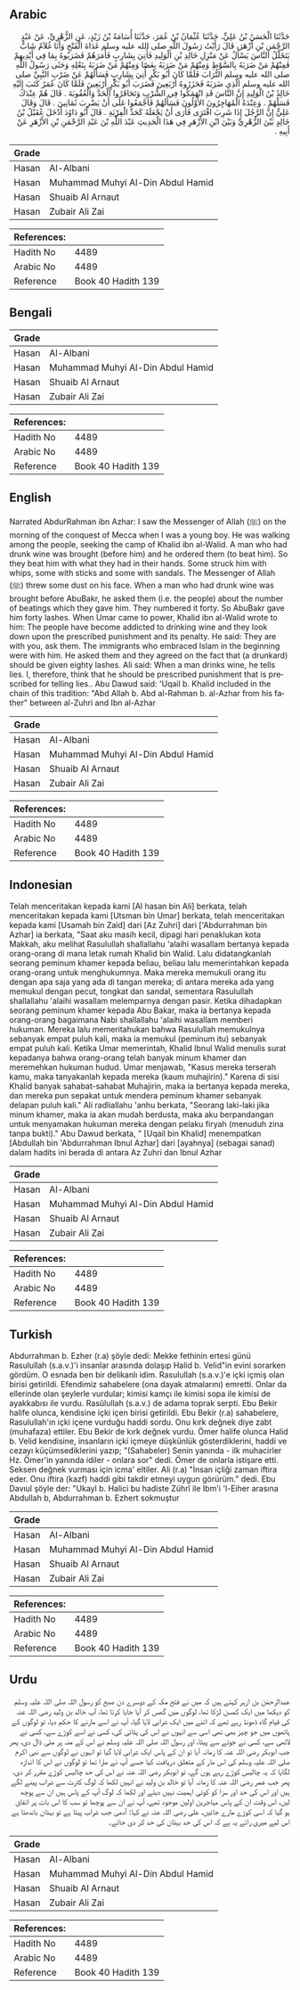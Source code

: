 ## Arabic


<div dir="rtl" lang="ar" style={{fontSize:'larger',backgroundColor:'#f8f9fa',padding:20}}>
حَدَّثَنَا الْحَسَنُ بْنُ عَلِيٍّ، حَدَّثَنَا عُثْمَانُ بْنُ عُمَرَ، حَدَّثَنَا أُسَامَةُ بْنُ زَيْدٍ، عَنِ الزُّهْرِيِّ، عَنْ عَبْدِ الرَّحْمَنِ بْنِ أَزْهَرَ، قَالَ رَأَيْتُ رَسُولَ اللَّهِ صلى الله عليه وسلم غَدَاةَ الْفَتْحِ وَأَنَا غُلاَمٌ شَابٌّ يَتَخَلَّلُ النَّاسَ يَسْأَلُ عَنْ مَنْزِلِ خَالِدِ بْنِ الْوَلِيدِ فَأُتِيَ بِشَارِبٍ فَأَمَرَهُمْ فَضَرَبُوهُ بِمَا فِي أَيْدِيهِمْ فَمِنْهُمْ مَنْ ضَرَبَهُ بِالسَّوْطِ وَمِنْهُمْ مَنْ ضَرَبَهُ بِعَصًا وَمِنْهُمْ مَنْ ضَرَبَهُ بِنَعْلِهِ وَحَثَى رَسُولُ اللَّهِ صلى الله عليه وسلم التُّرَابَ فَلَمَّا كَانَ أَبُو بَكْرٍ أُتِيَ بِشَارِبٍ فَسَأَلَهُمْ عَنْ ضَرْبِ النَّبِيِّ صلى الله عليه وسلم الَّذِي ضَرَبَهُ فَحَزَرُوهُ أَرْبَعِينَ فَضَرَبَ أَبُو بَكْرٍ أَرْبَعِينَ فَلَمَّا كَانَ عُمَرُ كَتَبَ إِلَيْهِ خَالِدُ بْنُ الْوَلِيدِ إِنَّ النَّاسَ قَدِ انْهَمَكُوا فِي الشُّرْبِ وَتَحَاقَرُوا الْحَدَّ وَالْعُقُوبَةَ ‏.‏ قَالَ هُمْ عِنْدَكَ فَسَلْهُمْ ‏.‏ وَعِنْدَهُ الْمُهَاجِرُونَ الأَوَّلُونَ فَسَأَلَهُمْ فَأَجْمَعُوا عَلَى أَنْ يَضْرِبَ ثَمَانِينَ ‏.‏ قَالَ وَقَالَ عَلِيٌّ إِنَّ الرَّجُلَ إِذَا شَرِبَ افْتَرَى فَأَرَى أَنْ يَجْعَلَهُ كَحَدِّ الْفِرْيَةِ ‏.‏ قَالَ أَبُو دَاوُدَ أَدْخَلَ عُقَيْلُ بْنُ خَالِدٍ بَيْنَ الزُّهْرِيِّ وَبَيْنَ ابْنِ الأَزْهَرِ فِي هَذَا الْحَدِيثِ عَبْدَ اللَّهِ بْنَ عَبْدِ الرَّحْمَنِ بْنِ الأَزْهَرِ عَنْ أَبِيهِ ‏.‏
</div>
<div style={{backgroundColor:'#f8f9fa',padding:20, marginBottom: 10}}><table> <thead> <tr> <th>Grade</th> <th></th> </tr> </thead> <tbody> <tr><td>Hasan</td><td>Al-Albani</td></tr><tr><td>Hasan</td><td>Muhammad Muhyi Al-Din Abdul Hamid</td></tr><tr><td>Hasan</td><td>Shuaib Al Arnaut</td></tr><tr><td>Hasan</td><td>Zubair Ali Zai</td></tr></tbody></table><table> <thead> <tr> <th>References:</th> <th></th> </tr> </thead> <tbody><tr><td>Hadith No</td><td>4489</td></tr><tr><td>Arabic No</td><td>4489</td></tr><tr><td>Reference</td><td>Book 40 Hadith 139</td></tr></tbody></table></div>

## Bengali


<div dir="ltr" lang="bn" style={{fontSize:'larger',backgroundColor:'#f8f9fa',padding:20}}>

</div>
<div style={{backgroundColor:'#f8f9fa',padding:20, marginBottom: 10}}><table> <thead> <tr> <th>Grade</th> <th></th> </tr> </thead> <tbody> <tr><td>Hasan</td><td>Al-Albani</td></tr><tr><td>Hasan</td><td>Muhammad Muhyi Al-Din Abdul Hamid</td></tr><tr><td>Hasan</td><td>Shuaib Al Arnaut</td></tr><tr><td>Hasan</td><td>Zubair Ali Zai</td></tr></tbody></table><table> <thead> <tr> <th>References:</th> <th></th> </tr> </thead> <tbody><tr><td>Hadith No</td><td>4489</td></tr><tr><td>Arabic No</td><td>4489</td></tr><tr><td>Reference</td><td>Book 40 Hadith 139</td></tr></tbody></table></div>

## English


<div dir="ltr" lang="en" style={{fontSize:'larger',backgroundColor:'#f8f9fa',padding:20}}>
Narrated AbdurRahman ibn Azhar: I saw the Messenger of Allah (ﷺ) on the morning of the conquest of Mecca when I was a young boy. He was walking among the people, seeking the camp of Khalid ibn al-Walid. A man who had drunk wine was brought (before him) and he ordered them (to beat him). So they beat him with what they had in their hands. Some struck him with whips, some with sticks and some with sandals. The Messenger of Allah (ﷺ) threw some dust on his face. When a man who had drunk wine was brought before AbuBakr, he asked them (i.e. the people) about the number of beatings which they gave him. They numbered it forty. So AbuBakr gave him forty lashes. When Umar came to power, Khalid ibn al-Walid wrote to him: The people have become addicted to drinking wine and they look down upon the prescribed punishment and its penalty. He said: They are with you, ask them. The immigrants who embraced Islam in the beginning were with him. He asked them and they agreed on the fact that (a drunkard) should be given eighty lashes. Ali said: When a man drinks wine, he tells lies. I, therefore, think that he should be prescribed punishment that is prescribed for telling lies.. Abu Dawud said: 'Uqail b. Khalid included in the chain of this tradition: "Abd Allah b. Abd al-Rahman b. al-Azhar from his father" between al-Zuhri and Ibn al-Azhar
</div>
<div style={{backgroundColor:'#f8f9fa',padding:20, marginBottom: 10}}><table> <thead> <tr> <th>Grade</th> <th></th> </tr> </thead> <tbody> <tr><td>Hasan</td><td>Al-Albani</td></tr><tr><td>Hasan</td><td>Muhammad Muhyi Al-Din Abdul Hamid</td></tr><tr><td>Hasan</td><td>Shuaib Al Arnaut</td></tr><tr><td>Hasan</td><td>Zubair Ali Zai</td></tr></tbody></table><table> <thead> <tr> <th>References:</th> <th></th> </tr> </thead> <tbody><tr><td>Hadith No</td><td>4489</td></tr><tr><td>Arabic No</td><td>4489</td></tr><tr><td>Reference</td><td>Book 40 Hadith 139</td></tr></tbody></table></div>

## Indonesian


<div dir="ltr" lang="id" style={{fontSize:'larger',backgroundColor:'#f8f9fa',padding:20}}>
Telah menceritakan kepada kami [Al hasan bin Ali] berkata, telah menceritakan kepada kami [Utsman bin Umar] berkata, telah menceritakan kepada kami [Usamah bin Zaid] dari [Az Zuhri] dari ['Abdurrahman bin Azhar] ia berkata, "Saat aku masih kecil, dipagi hari penaklukan kota Makkah, aku melihat Rasulullah shallallahu 'alaihi wasallam bertanya kepada orang-orang di mana letak rumah Khalid bin Walid. Lalu didatangkanlah seorang peminum khamer kepada beliau, beliau lalu memerintahkan kepada orang-orang untuk menghukumnya. Maka mereka memukuli orang itu dengan apa saja yang ada di tangan mereka; di antara mereka ada yang memukul dengan pecut, tongkat dan sandal, sementara Rasulullah shallallahu 'alaihi wasallam melemparnya dengan pasir. Ketika dihadapkan seorang peminum khamer kepada Abu Bakar, maka ia bertanya kepada orang-orang bagaimana Nabi shallallahu 'alaihi wasallam memberi hukuman. Mereka lalu memeritahukan bahwa Rasulullah memukulnya sebanyak empat puluh kali, maka ia memukul (peminum itu) sebanyak empat puluh kali. Ketika Umar memerintah, Khalid Ibnul Walid menulis surat kepadanya bahwa orang-orang telah banyak minum khamer dan meremehkan hukuman hudud. Umar menjawab, "Kasus mereka terserah kamu, maka tanyakanlah kepada mereka (kaum muhajirin)." Karena di sisi Khalid banyak sahabat-sahabat Muhajirin, maka ia bertanya kepada mereka, dan mereka pun sepakat untuk mendera peminum khamer sebanyak delapan puluh kali." Ali radliallahu 'anhu berkata, "Seorang laki-laki jika minum khamer, maka ia akan mudah berdusta, maka aku berpandangan untuk menyamakan hukuman mereka dengan pelaku firyah (menuduh zina tanpa bukti)." Abu Dawud berkata, " [Uqail bin Khalid] menempatkan [Abdullah bin 'Abdurrahman Ibnul Azhar] dari [ayahnya] (sebagai sanad) dalam hadits ini berada di antara Az Zuhri dan Ibnul Azhar
</div>
<div style={{backgroundColor:'#f8f9fa',padding:20, marginBottom: 10}}><table> <thead> <tr> <th>Grade</th> <th></th> </tr> </thead> <tbody> <tr><td>Hasan</td><td>Al-Albani</td></tr><tr><td>Hasan</td><td>Muhammad Muhyi Al-Din Abdul Hamid</td></tr><tr><td>Hasan</td><td>Shuaib Al Arnaut</td></tr><tr><td>Hasan</td><td>Zubair Ali Zai</td></tr></tbody></table><table> <thead> <tr> <th>References:</th> <th></th> </tr> </thead> <tbody><tr><td>Hadith No</td><td>4489</td></tr><tr><td>Arabic No</td><td>4489</td></tr><tr><td>Reference</td><td>Book 40 Hadith 139</td></tr></tbody></table></div>

## Turkish


<div dir="ltr" lang="tr" style={{fontSize:'larger',backgroundColor:'#f8f9fa',padding:20}}>
Abdurrahman b. Ezher (r.a) şöyle dedi: Mekke fethinin ertesi günü Rasulullah (s.a.v.)'i insanlar arasında dolaşıp Halid b. Velid"in evini sorarken gördüm. O esnada ben bir delikanlı idim. Rasulullah (s.a.v.)'e içki içmiş olan birisi getirildi. Efendimiz sahabelere (ona dayak atmalarını) emretti. Onlar da ellerinde olan şeylerle vurdular; kimisi kamçı ile kimisi sopa ile kimisi de ayakkabısı ile vurdu. Rasûlullah (s.a.v.) de adama toprak serpti. Ebu Bekir halife olunca, kendisine içki içen birisi getirildi. Ebu Bekir (r.a) sahabelere, Rasulullah'ın içki içene vurduğu haddi sordu. Onu kırk değnek diye zabt (muhafaza) ettiler. Ebu Bekir de kırk değnek vurdu. Ömer halife olunca Halid b. Velid kendisine, insanların içki içmeye düşkünlük gösterdiklerini, haddi ve cezayı küçümsediklerini yazıp; "(Sahabeler) Senin yanında - ilk muhacirler Hz. Ömer'in yanında idiler - onlara sor" dedi. Ömer de onlarla istişare etti. Seksen değnek vurması için icma' eltiler. Ali (r.a) "İnsan içliği zaman iftira eder. Onu iftira (kazf) haddi gibi takdir etmeyi uygun görürüm." dedi. Ebu Davıul şöyle der: "Ukayl b. Halici bu hadiste Zührî ile Ibm'i 'l-Eiher arasına Abdullah b, Abdurrahman b. Ezhert sokmuştur
</div>
<div style={{backgroundColor:'#f8f9fa',padding:20, marginBottom: 10}}><table> <thead> <tr> <th>Grade</th> <th></th> </tr> </thead> <tbody> <tr><td>Hasan</td><td>Al-Albani</td></tr><tr><td>Hasan</td><td>Muhammad Muhyi Al-Din Abdul Hamid</td></tr><tr><td>Hasan</td><td>Shuaib Al Arnaut</td></tr><tr><td>Hasan</td><td>Zubair Ali Zai</td></tr></tbody></table><table> <thead> <tr> <th>References:</th> <th></th> </tr> </thead> <tbody><tr><td>Hadith No</td><td>4489</td></tr><tr><td>Arabic No</td><td>4489</td></tr><tr><td>Reference</td><td>Book 40 Hadith 139</td></tr></tbody></table></div>

## Urdu


<div dir="rtl" lang="ur" style={{fontSize:'larger',backgroundColor:'#f8f9fa',padding:20}}>
عبدالرحمٰن بن ازہر کہتے ہیں کہ میں نے فتح مکہ کے دوسرے دن صبح کو رسول اللہ صلی اللہ علیہ وسلم کو دیکھا میں ایک کمسن لڑکا تھا، لوگوں میں گھس کر آیا جایا کرتا تھا، آپ خالد بن ولید رضی اللہ عنہ کی قیام گاہ ڈھونڈ رہے تھے کہ اتنے میں ایک شرابی لایا گیا، آپ نے اسے مارنے کا حکم دیا، تو لوگوں کے ہاتھوں میں جو چیز بھی تھی اسی سے انہوں نے اس کی پٹائی کی، کسی نے اسے کوڑے سے، کسی نے لاٹھی سے، کسی نے جوتے سے پیٹا، اور رسول اللہ صلی اللہ علیہ وسلم نے اس کے منہ پر مٹی ڈال دی، پھر جب ابوبکر رضی اللہ عنہ کا زمانہ آیا تو ان کے پاس ایک شرابی لایا گیا تو انہوں نے لوگوں سے نبی اکرم صلی اللہ علیہ وسلم کی اس مار کے متعلق دریافت کیا جسے آپ نے مارا تھا تو لوگوں نے اس کا اندازہ لگایا کہ یہ چالیس کوڑے رہے ہوں گے، تو ابوبکر رضی اللہ عنہ نے اس کی حد چالیس کوڑے مقرر کر دی، پھر جب عمر رضی اللہ عنہ کا زمانہ آیا تو خالد بن ولید نے انہیں لکھا کہ لوگ کثرت سے شراب پینے لگے ہیں اور اس کی حد اور سزا کو کوئی اہمیت نہیں دیتے اور لکھا کہ لوگ آپ کے پاس ہیں ان سے پوچھ لیں، اس وقت ان کے پاس مہاجرین اولین موجود تھے، آپ نے ان سے پوچھا تو سب کا اس بات پر اتفاق ہو گیا کہ اسی کوڑے مارے جائیں، علی رضی اللہ عنہ نے کہا: آدمی جب شراب پیتا ہے تو بہتان باندھتا ہے اس لیے میری رائے یہ ہے کہ اس کی حد بہتان کی حد کر دی جائے۔
</div>
<div style={{backgroundColor:'#f8f9fa',padding:20, marginBottom: 10}}><table> <thead> <tr> <th>Grade</th> <th></th> </tr> </thead> <tbody> <tr><td>Hasan</td><td>Al-Albani</td></tr><tr><td>Hasan</td><td>Muhammad Muhyi Al-Din Abdul Hamid</td></tr><tr><td>Hasan</td><td>Shuaib Al Arnaut</td></tr><tr><td>Hasan</td><td>Zubair Ali Zai</td></tr></tbody></table><table> <thead> <tr> <th>References:</th> <th></th> </tr> </thead> <tbody><tr><td>Hadith No</td><td>4489</td></tr><tr><td>Arabic No</td><td>4489</td></tr><tr><td>Reference</td><td>Book 40 Hadith 139</td></tr></tbody></table></div>